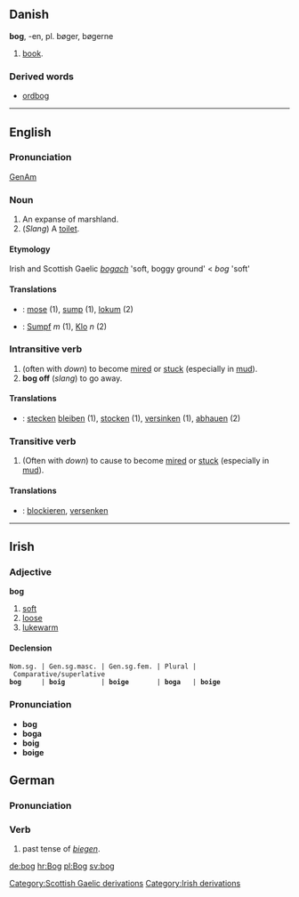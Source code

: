 {{wikipedia}}
== Danish ==
'''bog''', -en, pl. bøger, bøgerne

# [[book]].

=== Derived words ===

* [[ordbog]]

----
== English ==
===Pronunciation===
[[w:General American|GenAm]] {{IPA|[b&#593;g]}}

===Noun===

# An expanse of marshland.
# (''Slang'') A [[toilet]].

====Etymology====
Irish and Scottish Gaelic ''[[bogach]]'' 'soft, boggy ground' < ''bog'' 'soft'

====Translations====

*{{da}}: [[mose]] (1), [[sump]] (1), [[lokum]] (2)
*{{de}}: [[Sumpf]] ''m'' (1), [[Klo]] ''n'' (2)

===Intransitive verb===

# (often with ''down'') to become [[mire]]d or [[stuck]] (especially in [[mud]]).
# '''bog off''' (''slang'') to go away.

====Translations====

* {{de}}: [[stecken]] [[bleiben]] (1), [[stocken]] (1), [[versinken]] (1), [[abhauen]] (2)

===Transitive verb===

# (Often with ''down'') to cause to become [[mire]]d or [[stuck]] (especially in [[mud]]).

====Translations====

* {{de}}: [[blockieren]], [[versenken]]

----

==Irish==

===Adjective===
'''bog'''
# [[soft]]
# [[loose]]
# [[lukewarm]]

====Declension====
 Nom.sg. | Gen.sg.masc. | Gen.sg.fem. | Plural | Comparative/superlative
 '''bog'''     | '''boig'''         | '''boige'''       | '''boga'''   | '''boige'''

===Pronunciation===
*'''bog''' {{IPA|[bog]}}
*'''boga''' {{IPA|[bog&#601;]}}
*'''boig''' {{IPA|[beg&#690;]}}
*'''boige''' {{IPA|[beg&#690;&#601;]}}

==German==
===Pronunciation===
{{IPA|[bo&#720;k]}}

===Verb===
# past tense of ''[[biegen]]''.

[[de:bog]]
[[hr:Bog]]
[[pl:Bog]]
[[sv:bog]]

[[Category:Scottish Gaelic derivations]]
[[Category:Irish derivations]]